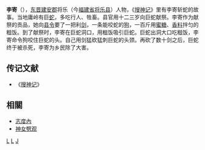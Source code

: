 {{no footnotes|time=2013-11-01T14:05:32+00:00}}
{{refimprove|time=2013-11-01T14:05:32+00:00}}
'''李寄'''（{{bd|?||?|}}），[[东晋|东晋]][[建安郡|建安郡]]将乐（今[[福建省|福建省]][[将乐县|将乐县]]）人物，《[[搜神记|搜神记]]》里有李寄斩蛇的故事。当地庸岭有巨[[蛇|蛇]]，多吃行人、牲畜。县官用十二三岁向巨蛇献祭。李寄作为献祭的贡品，她向[[县令|县令]]要了一把利[[剑|剑]]，一条能咬蛇的[[狗|狗]]，一百斤用[[蜜|蜜]][[糖|糖]]、[[香料|香料]]拌匀的糍饭。到了献祭时，李寄在巨蛇洞口，用糍饭吸引巨蛇。巨蛇出洞大口吃糍饭，李寄命令狗咬住巨蛇的头。自己用剑猛砍猛刺巨蛇的头颈。再砍了数十剑之后，巨蛇终于被杀死，李寄为乡民除了大害。

==传记文献==
*《[[搜神记|搜神记]]》

==相關==
*[[志度內|志度內]]
*[[神女劈观|神女劈观]]

[[Category:晋朝人|L]]
[[Category:将乐人|L]]
[[Category:李姓|J]]
